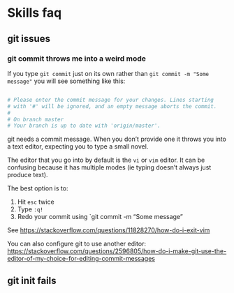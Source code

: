 # Skills faq {#sec-skills-faq}

## git issues

### git commit throws me into a weird mode

If you type `git commit` just on its own rather than `git commit -m "Some message"` you will see something like this:

```bash

# Please enter the commit message for your changes. Lines starting
# with '#' will be ignored, and an empty message aborts the commit.
#
# On branch master
# Your branch is up to date with 'origin/master'.
```

git needs a commit message. When you don't provide one it throws you into a text editor, expecting you to type a small novel.

The editor that you go into by default is the `vi` or `vim` editor.  It can be confusing because it has multiple modes (ie typing doesn't always just produce text).

The best option is to:

1. Hit `esc` twice
2. Type `:q!`
3. Redo your commit using `git commit -m "Some message"

See <https://stackoverflow.com/questions/11828270/how-do-i-exit-vim>

You can also configure git to use another editor: <https://stackoverflow.com/questions/2596805/how-do-i-make-git-use-the-editor-of-my-choice-for-editing-commit-messages>

## git init fails